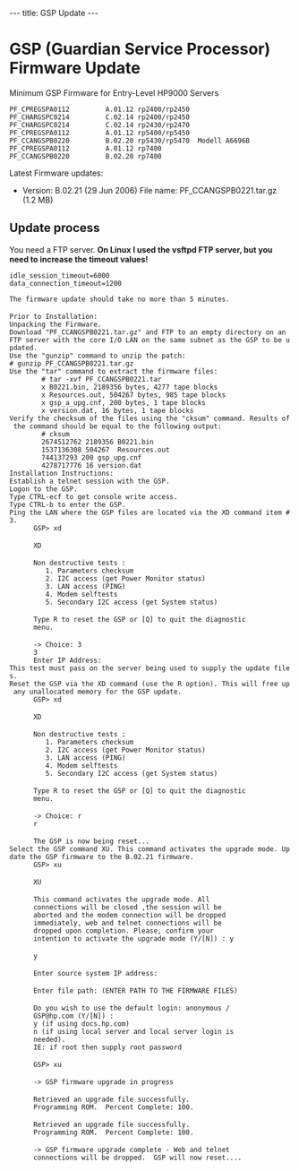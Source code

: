 ---
title: GSP Update
---

= GSP (Guardian Service Processor) Firmware Update =

Minimum GSP Firmware for Entry-Level HP9000 Servers
 PF_CPREGSPA0112         A.01.12 rp2400/rp2450
 PF_CHARGSPC0214         C.02.14 rp2400/rp2450
 PF_CHARGSPC0214         C.02.14 rp2430/rp2470
 PF_CPREGSPA0112         A.01.12 rp5400/rp5450
 PF_CCANGSPB0220         B.02.20 rp5430/rp5470  Modell A6696B
 PF_CPREGSPA0112         A.01.12 rp7400
 PF_CCANGSPB0220         B.02.20 rp7400

Latest Firmware updates:
* Version: B.02.21 (29 Jun 2006)  File name: PF_CCANGSPB0221.tar.gz (1.2 MB)
 
== Update process ==

You need a FTP server.
'''On Linux I used the vsftpd FTP server, but you need to increase the timeout values!''' 
 idle_session_timeout=6000
 data_connection_timeout=1200



 The firmware update should take no more than 5 minutes.
 
 Prior to Installation:
 Unpacking the Firmware.
 Download "PF_CCANGSPB0221.tar.gz" and FTP to an empty directory on an FTP server with the core I/O LAN on the same subnet as the GSP to be updated.
 Use the "gunzip" command to unzip the patch:
 # gunzip PF_CCANGSPB0221.tar.gz
 Use the "tar" command to extract the firmware files:
         # tar -xvf PF_CCANGSPB0221.tar
         x B0221.bin, 2189356 bytes, 4277 tape blocks
         x Resources.out, 504267 bytes, 985 tape blocks
         x gsp_a_upg.cnf, 200 bytes, 1 tape blocks
         x version.dat, 16 bytes, 1 tape blocks
 Verify the checksum of the files using the "cksum" command. Results of the command should be equal to the following output:
         # cksum
         2674512762 2189356 B0221.bin
         1537136308 504267  Resources.out
         744137293 200 gsp_upg.cnf
         4278717776 16 version.dat
 Installation Instructions:
 Establish a telnet session with the GSP.
 Logon to the GSP.
 Type CTRL-ecf to get console write access.
 Type CTRL-b to enter the GSP.
 Ping the LAN where the GSP files are located via the XD command item #3.
       GSP> xd
 
       XD
 
       Non destructive tests :
          1. Parameters checksum
          2. I2C access (get Power Monitor status)
          3. LAN access (PING)
          4. Modem selftests
          5. Secondary I2C access (get System status)
 
       Type R to reset the GSP or [Q] to quit the diagnostic
       menu.
 
       -> Choice: 3
       3
       Enter IP Address:
 This test must pass on the server being used to supply the update files.
 Reset the GSP via the XD command (use the R option). This will free up any unallocated memory for the GSP update.
       GSP> xd
 
       XD
 
       Non destructive tests :
          1. Parameters checksum
          2. I2C access (get Power Monitor status)
          3. LAN access (PING)
          4. Modem selftests
          5. Secondary I2C access (get System status)
 
       Type R to reset the GSP or [Q] to quit the diagnostic
       menu.
 
       -> Choice: r
       r
 
       The GSP is now being reset...
 Select the GSP command XU. This command activates the upgrade mode. Update the GSP firmware to the B.02.21 firmware.
       GSP> xu
 
       XU
 
       This command activates the upgrade mode. All
       connections will be closed ,the session will be
       aborted and the modem connection will be dropped
       immediately, web and telnet connections will be
       dropped upon completion. Please, confirm your
       intention to activate the upgrade mode (Y/[N]) : y
 
       y
 
       Enter source system IP address:
 
       Enter file path: (ENTER PATH TO THE FIRMWARE FILES)
 
       Do you wish to use the default login: anonymous /
       GSP@hp.com (Y/[N]) :
       y (if using docs.hp.com)
       n (if using local server and local server login is
       needed).
       IE: if root then supply root password
 
       GSP> xu
 
       -> GSP firmware upgrade in progress
 
       Retrieved an upgrade file successfully.
       Programming ROM.  Percent Complete: 100.
 
       Retrieved an upgrade file successfully.
       Programming ROM.  Percent Complete: 100.
 
       -> GSP firmware upgrade complete - Web and telnet
       connections will be dropped.  GSP will now reset....